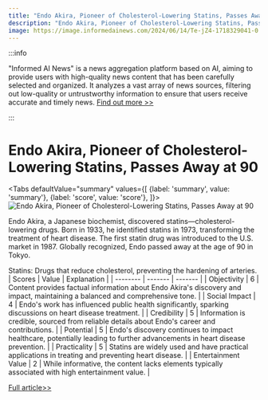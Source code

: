 ```yaml
---
title: "Endo Akira, Pioneer of Cholesterol-Lowering Statins, Passes Away at 90"
description: "Endo Akira, Pioneer of Cholesterol-Lowering Statins, Passes Away at 90"
image: https://image.informedainews.com/2024/06/14/Te-jZ4-1718329041-0.jpg
---
```



:::info

"Informed AI News" is a news aggregation platform based on AI, aiming to provide users with high-quality news content that has been carefully selected and organized. It analyzes a vast array of news sources, filtering out low-quality or untrustworthy information to ensure that users receive accurate and timely news.  [Find out more >>](/)

:::

# Endo Akira, Pioneer of Cholesterol-Lowering Statins, Passes Away at 90


<Tabs
	defaultValue="summary"
	values={[
	{label: 'summary', value: 'summary'},
	{label: 'score', value: 'score'},
]}>
<TabItem value="summary">
<img
  src="https://image.informedainews.com/2024/06/14/Te-jZ4-1718329041-0.jpg"
  alt="Endo Akira, Pioneer of Cholesterol-Lowering Statins, Passes Away at 90"
/>



Endo Akira, a Japanese biochemist, discovered statins—cholesterol-lowering drugs. Born in 1933, he identified statins in 1973, transforming the treatment of heart disease. The first statin drug was introduced to the U.S. market in 1987. Globally recognized, Endo passed away at the age of 90 in Tokyo.

Statins: Drugs that reduce cholesterol, preventing the hardening of arteries.
</TabItem>
<TabItem value="score">
	| Scores     | Value   | Explanation |
	| -------- | ------- | ------- |
	| Objectivity  | 6    | Content provides factual information about Endo Akira's discovery and impact, maintaining a balanced and comprehensive tone.    |
	| Social Impact | 4     | Endo's work has influenced public health significantly, sparking discussions on heart disease treatment.    |
	| Credibility    | 5    | Information is credible, sourced from reliable details about Endo's career and contributions.    |
	| Potential    | 5    | Endo's discovery continues to impact healthcare, potentially leading to further advancements in heart disease prevention.    |
	| Practicality    | 5    | Statins are widely used and have practical applications in treating and preventing heart disease.    |
	| Entertainment Value    | 2    | While informative, the content lacks elements typically associated with high entertainment value.    |
</TabItem>
</Tabs>

[Full article>>](https://www3.nhk.or.jp/nhkworld/en/news/20240611_13/)

